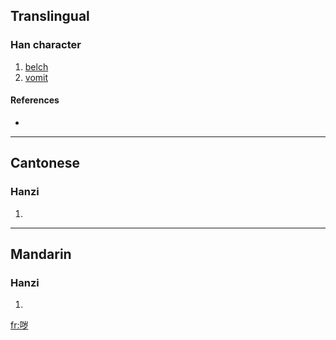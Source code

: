 {{also|噦}}
==Translingual==

===Han character===
{{Han char|rn=30|rad=口|as=06|sn=9|four=|canj=口山弓戈 (RUNI)}}

# [[belch]]
# [[vomit]]

====References====
* {{Han ref|kx=0189.271|hdz=10617.010|uh=54D5|ud=21717}}

----

==Cantonese==

===Hanzi===
{{yue-hanzi|jyut=|y=yut6}}

# {{defn|Cantonese}}

----

==Mandarin==

===Hanzi===
{{cmn-hanzi|tra=噦|pin=[[yuě]] ([[yue3]])|wg=yüeh<sup>3</sup>}}

# {{defn|Mandarin}}

[[fr:哕]]